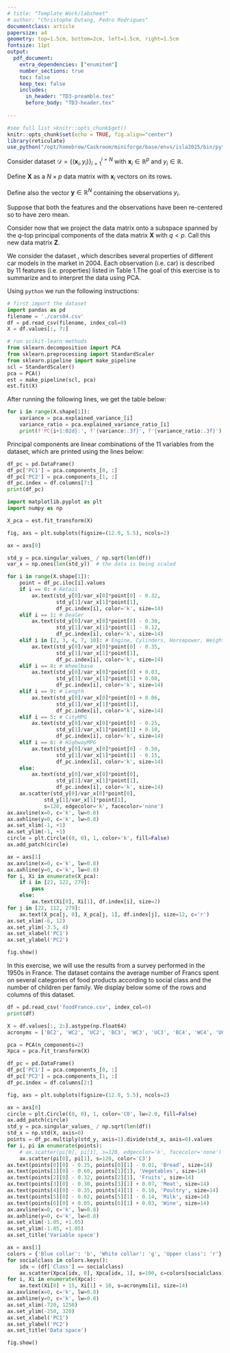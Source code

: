 ```yaml
---
# title: "Template Work/labsheet"
# author: "Christophe Dutang, Pedro Rodrigues"
documentclass: article
papersize: a4
geometry: top=1.5cm, bottom=2cm, left=1.5cm, right=1.5cm
fontsize: 11pt
output: 
  pdf_document:
    extra_dependencies: ["enumitem"]
    number_sections: true
    toc: false
    keep_tex: false
    includes:
      in_header: "TD3-preamble.tex"
      before_body: "TD3-header.tex"
      
---
```


<!-- see help at https://bookdown.org/yihui/rmarkdown-cookbook/latex-output.html -->

```r
#see full list >knitr::opts_chunk$get()
knitr::opts_chunk$set(echo = TRUE, fig.align="center")
library(reticulate)
use_python("/opt/homebrew/Caskroom/miniforge/base/envs/isla2025/bin/python", required = T)
```

\section*{$\blacktriangleright$~Exercise 1}
Consider dataset $\mathcal{D} = \Big\{(\mathbf{x}_i, y_i)\Big\}_{i = 1}^{i = N}$ with $\mathbf{x}_i \in \mathbb{R}^p$ and $y_i \in \mathbb{R}$.

\begin{enumerate}
\item[(a)] Show that
\begin{equation*}
\dfrac{1}{N}\sum_{i = 1}^N \|\mathbf{x}_i - \bar{\mathbf{x}}\|^2 = \text{tr}(\mathbf{\Sigma})
\end{equation*}
where $\bar{\mathbf{x}}_i$ is the average of the samples of the dataset and $\mathbf{\Sigma}$ is their sample covariance matrix.
\item[(b)] Show that if the samples are standardized (i.e. they have zero mean and unit standard deviation) then
\begin{equation*}
\dfrac{1}{N}\sum_{i = 1}^N \|\mathbf{x}_i\|^2 = p
\end{equation*}
\end{enumerate}

<!---------------------------------------------------------------------------->

\section*{$\blacktriangleright$~Exercise 2}

Define $\mathbf{X}$ as a $N \times p$ data matrix with $\mathbf{x}_i$ vectors on its rows. 

Define also the vector $\mathbf{y} \in \mathbb{R}^N$ containing the observations $y_i$.

Suppose that both the features and the observations have been re-centered so to have zero mean.

\begin{enumerate}
\item[(a)] Show that the intercept of a multiple linear regression using this dataset will necessarily be zero.
\item[(b)] Use the singular value decomposition (SVD) of $\mathbf{X}$ to write an expression for the parameters $\boldsymbol{\hat{\beta}}$ of the multiple linear regression model 
\begin{equation*}
\mathbf{y} = \mathbf{X}\boldsymbol{\beta} + \boldsymbol{\varepsilon}
\end{equation*}
\end{enumerate}
Consider now that we project the data matrix onto a subspace spanned by the $q$-top principal components of the data matrix $\mathbf{X}$ with $q < p$. Call this new data matrix $\mathbf{Z}$.
\begin{enumerate}
\item[(c)] Use the SVD of $\mathbf{Z}$ to write an expression for the parameters $\boldsymbol{\hat{\gamma}}$ of the multiple linear regression model 
\begin{equation*}
\mathbf{y} = \mathbf{Z}\boldsymbol{\gamma} + \boldsymbol{\varepsilon}
\end{equation*}
\item[(d)] Compare and interpret the expressions obtained in exercises (b) and (c).
\end{enumerate}

<!---------------------------------------------------------------------------->

\section*{$\blacktriangleright$~Exercise 3}

We consider the dataset \code{cars04}, which describes several properties of
different car models in the market in 2004. Each observation (i.e. car) is described by 11 features (i.e. properties) listed in Table 1.The goal of this exercise is to summarize and to interpret the data \code{cars04} using PCA. 

\begin{table}[!hbt]
\begin{tabular}{ll}
Variable & Meaning\\
\hline
\code{Retail}  & Builder recommended price(US\$)\\
\code{Dealer}  & Seller price (US\$)\\
\code{Engine}  & Motor capacity  (liters)\\
\code{Cylinders}  & Number of cylinders in the motor\\
\code{Horsepower}  &Engine power\\
\code{CityMPG}  & Consumption in city (Miles or gallon; proportional to km/liter)\\
\code{HighwayMPG}  & Consumption on roadway  (Miles or gallon)\\
\code{Weight}  & Weight (pounds)\\
\code{Wheelbase}  & Distance between front and rear wheels (inches)\\
\code{Length}  & Length (inches)\\
\code{Width}   & Width  (inches)\\
\hline
\end{tabular}
\caption{Variable list for \code{cars04}}
\label{tab:cars04:varlist}
\end{table}

Using `python` we run the following instructions:
```python
# first import the dataset
import pandas as pd
filename = './cars04.csv'
df = pd.read_csv(filename, index_col=0)
X = df.values[:, 7:]

# run scikit-learn methods
from sklearn.decomposition import PCA
from sklearn.preprocessing import StandardScaler
from sklearn.pipeline import make_pipeline
scl = StandardScaler()
pca = PCA()
est = make_pipeline(scl, pca)
est.fit(X)
```
\begin{enumerate}
\item[(a)] Explain what the code above does. What is the role and effect of the \code{StandardScaler}?
\end{enumerate} 

After running the following lines, we get the table below:
```python
for i in range(X.shape[1]):
    variance = pca.explained_variance_[i]
    variance_ratio = pca.explained_variance_ratio_[i]
    print(f'PC{i+1:02d}:', f'{variance:.3f}', f'{variance_ratio:.3f}')
```

\begin{enumerate}
\item[(b)] Are the first two principal components enough to summarize most of the information (i.e. variance) of the dataset? Justify in terms of the proportion of the total variance that they represent.
\end{enumerate} 

Principal components are linear combinations of the 11 variables from the dataset, which are printed using the lines below:
```python
df_pc = pd.DataFrame()
df_pc['PC1'] = pca.components_[0, :]
df_pc['PC2'] = pca.components_[1, :]
df_pc.index = df.columns[7:]
print(df_pc)
```

\begin{enumerate}
\item[(c)] How would you interpret these new variables in terms of the initial features of the dataset?
\item[(d)] The left panel of the figure below portrays the correlation plot of the PCA as described in class. Recall how it is constructed and then interpret each of the quadrants for the current dataset.
\item[(e)] Based on the projections of the data points on the first two principal components shown on the right panel of the figure below, describe which kind of car Audi RS 6, Ford Expedition 4.6 XLT and Nissan Sentra 1.8 are.
\end{enumerate} 

```python
import matplotlib.pyplot as plt
import numpy as np

X_pca = est.fit_transform(X)

fig, axs = plt.subplots(figsize=(12.0, 5.5), ncols=2)

ax = axs[0]

std_y = pca.singular_values_ / np.sqrt(len(df))
var_x = np.ones(len(std_y))  # the data is being scaled

for i in range(X.shape[1]):
    point = df_pc.iloc[i].values
    if i == 0: # Retail
        ax.text(std_y[0]/var_x[0]*point[0] - 0.32,
                std_y[1]/var_x[1]*point[1],
                df_pc.index[i], color='k', size=14)        
    elif i == 1: # Dealer
        ax.text(std_y[0]/var_x[0]*point[0] - 0.30,
                std_y[1]/var_x[1]*point[1] - 0.12,
                df_pc.index[i], color='k', size=14) 
    elif i in [2, 3, 4, 7, 10]: # Engine, Cylinders, Horsepower, Weight, Width
        ax.text(std_y[0]/var_x[0]*point[0] - 0.35,
                std_y[1]/var_x[1]*point[1],
                df_pc.index[i], color='k', size=14)                
    elif i == 8: # Wheelbase
        ax.text(std_y[0]/var_x[0]*point[0] + 0.03,
                std_y[1]/var_x[1]*point[1] + 0.08,
                df_pc.index[i], color='k', size=14) 
    elif i == 9: # Length
        ax.text(std_y[0]/var_x[0]*point[0] + 0.06,
                std_y[1]/var_x[1]*point[1],
                df_pc.index[i], color='k', size=14) 
    elif i == 5: # CityMPG
        ax.text(std_y[0]/var_x[0]*point[0] - 0.25,
                std_y[1]/var_x[1]*point[1] + 0.10,
                df_pc.index[i], color='k', size=14)         
    elif i == 6: # HighwayMPG
        ax.text(std_y[0]/var_x[0]*point[0] - 0.50,
                std_y[1]/var_x[1]*point[1] - 0.15,
                df_pc.index[i], color='k', size=14)         
    else:
        ax.text(std_y[0]/var_x[0]*point[0],
                std_y[1]/var_x[1]*point[1],
                df_pc.index[i], color='k', size=14)                
    ax.scatter(std_y[0]/var_x[0]*point[0],
            std_y[1]/var_x[1]*point[1],
            s=120, edgecolor='k', facecolor='none')        
ax.axvline(x=0, c='k', lw=0.8)
ax.axhline(y=0, c='k', lw=0.8)
ax.set_xlim(-1, +1)
ax.set_ylim(-1, +1)
circle = plt.Circle((0, 0), 1, color='k', fill=False)
ax.add_patch(circle)

ax = axs[1]
ax.axvline(x=0, c='k', lw=0.8)
ax.axhline(y=0, c='k', lw=0.8)
for i, Xi in enumerate(X_pca):
    if i in [22, 122, 279]:
        pass
    else:
        ax.text(Xi[0], Xi[1], df.index[i], size=2)
for j in [22, 112, 279]:
    ax.text(X_pca[j, 0], X_pca[j, 1], df.index[j], size=12, c='r')
ax.set_xlim(-6, 12)
ax.set_ylim(-3.5, 4)
ax.set_xlabel('PC1')
ax.set_ylabel('PC2')

fig.show()

```

\section*{$\blacktriangleright$~Exercise 4}
In this exercise, we will use the results from a survey performed in the 1950s in France. The dataset contains the average number of Francs spent on several categories of food products according to social class and the number of children per family. We display below some of the rows and columns of this dataset.

```python
df = pd.read_csv('foodFrance.csv', index_col=0)
print(df)
```

\begin{enumerate}
\item[(a)] Given how the dataset is defined, if we were to do a PCA, would it be preferable to scale or not the variables? Explain your reasoning.
\item[(b)] The plots below illustrate the results of the PCA carried out on the dataset. Interpret what information each principal axis convey and how it is related to the different social classes for each data point. Note that the acronyms on the right panel indicate the social class and the number of children, for instance: \code{WC4} means ``White collar with 4 children''.
\end{enumerate} 

```python
X = df.values[:, 2:].astype(np.float64)
acronyms = ['BC2', 'WC2', 'UC2', 'BC3', 'WC3', 'UC3', 'BC4', 'WC4', 'UC4', 'BC5', 'WC5', 'UC5']

pca = PCA(n_components=2)
Xpca = pca.fit_transform(X)

df_pc = pd.DataFrame()
df_pc['PC1'] = pca.components_[0, :]
df_pc['PC2'] = pca.components_[1, :]
df_pc.index = df.columns[2:]

fig, axs = plt.subplots(figsize=(12.0, 5.5), ncols=2)

ax = axs[0]
circle = plt.Circle((0, 0), 1, color='C0', lw=2.0, fill=False)
ax.add_patch(circle)
std_y = pca.singular_values_ / np.sqrt(len(df))
std_x = np.std(X, axis=0)
points = df_pc.multiply(std_y, axis=1).divide(std_x, axis=0).values
for i, pi in enumerate(points):
    # ax.scatter(pi[0], pi[1], s=120, edgecolor='k', facecolor='none')
    ax.scatter(pi[0], pi[1], s=120, color='C3')
ax.text(points[0][0] - 0.35, points[0][1] - 0.01, 'Bread', size=14)   
ax.text(points[1][0] - 0.60, points[1][1], 'Vegetables', size=14)   
ax.text(points[2][0] - 0.32, points[2][1], 'Fruits', size=14)   
ax.text(points[3][0] - 0.30, points[3][1] + 0.07, 'Meat', size=14)   
ax.text(points[4][0] - 0.35, points[4][1] - 0.10, 'Poultry', size=14)   
ax.text(points[5][0] - 0.02, points[5][1] - 0.14, 'Milk', size=14)   
ax.text(points[6][0] + 0.05, points[6][1] + 0.03, 'Wine', size=14)   
ax.axvline(x=0, c='k', lw=0.8)
ax.axhline(y=0, c='k', lw=0.8)
ax.set_xlim(-1.05, +1.05)
ax.set_ylim(-1.05, +1.05)
ax.set_title('Variable space')

ax = axs[1]
colors = {'Blue collar': 'b', 'White collar': 'g', 'Upper class': 'r'}
for socialclass in colors.keys():
    idx = (df['Class'] == socialclass)
    ax.scatter(Xpca[idx, 0], Xpca[idx, 1], s=100, c=colors[socialclass])
for i, Xi in enumerate(Xpca):
    ax.text(Xi[0] + 15, Xi[1] + 10, s=acronyms[i], size=14)
ax.axvline(x=0, c='k', lw=0.8)
ax.axhline(y=0, c='k', lw=0.8)
ax.set_xlim(-720, 1250)
ax.set_ylim(-250, 320)
ax.set_xlabel('PC1')
ax.set_ylabel('PC2')
ax.set_title('Data space')

fig.show()
```



